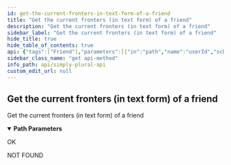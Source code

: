 ```yaml
---
id: get-the-current-fronters-in-text-form-of-a-friend
title: "Get the current fronters (in text form) of a friend"
description: "Get the current fronters (in text form) of a friend"
sidebar_label: "Get the current fronters (in text form) of a friend"
hide_title: true
hide_table_of_contents: true
api: {"tags":["Friend"],"parameters":[{"in":"path","name":"userId","schema":{"type":"string"},"required":true,"description":"String Id of the friend user account"}],"responses":{"200":{"description":"OK"},"404":{"description":"NOT FOUND"}},"description":"Get the current fronters (in text form) of a friend","method":"get","path":"/v1/friend/{userId}/getFrontValue","servers":[{"url":"https://api.apparyllis.com:8443"},{"url":"https://devapi.apparyllis.com"}],"info":{"title":"Simply Plural API","description":"This is a work-in-progress API definition. If you need to know specifcs, please go to https://github.com/ApparyllisOrg/SimplyPluralApi/blob/main/src/api/v1/routes.ts","version":"1.0"},"postman":{"name":"Get the current fronters (in text form) of a friend","description":{"type":"text/plain"},"url":{"path":["v1","friend",":userId","getFrontValue"],"host":["{{baseUrl}}"],"query":[],"variable":[{"disabled":false,"description":{"content":"(Required) String Id of the friend user account","type":"text/plain"},"type":"any","value":"","key":"userId"}]},"method":"GET"}}
sidebar_class_name: "get api-method"
info_path: api/simply-plural-api
custom_edit_url: null
---
```



## Get the current fronters (in text form) of a friend



Get the current fronters (in text form) of a friend

<details style={{"marginBottom":"1rem"}} data-collapsed={false} open={true}><summary style={{}}><strong>Path Parameters</strong></summary><div><ul><ParamsItem className={"paramsItem"} param={{"in":"path","name":"userId","schema":{"type":"string"},"required":true,"description":"String Id of the friend user account"}}></ParamsItem></ul></div></details><div><ApiTabs><TabItem label={"200"} value={"200"}><div>

OK

</div><div></div></TabItem><TabItem label={"404"} value={"404"}><div>

NOT FOUND

</div><div></div></TabItem></ApiTabs></div>
      